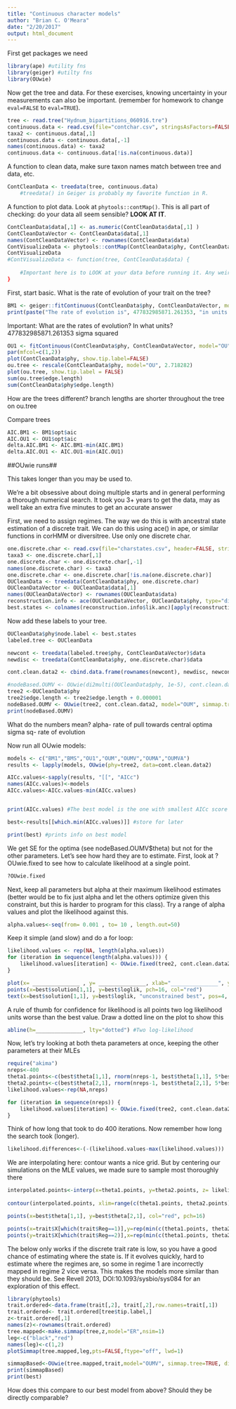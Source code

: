 ```yaml
---
title: "Continuous character models"
author: "Brian C. O'Meara"
date: "2/20/2017"
output: html_document
---
```


First get packages we need

```r
library(ape) #utility fns
library(geiger) #utilty fns
library(OUwie)
```

Now get the tree and data. For these exercises, knowing uncertainty in your measurements can also be important. (remember for homework to change `eval=FALSE` to `eval=TRUE`).

```r
tree <- read.tree("Hydnum_bipartitions_060916.tre")
continuous.data <- read.csv(file="contchar.csv", stringsAsFactors=FALSE) #death to factors.
taxa2 <- continuous.data[,1]
continuous.data <- continuous.data[,-1]
names(continuous.data) <- taxa2
continuous.data <- continuous.data[!is.na(continuous.data)]
```

A function to clean data, make sure taxon names match between tree and data, etc. 

```r
ContCleanData <- treedata(tree, continuous.data) 
	#treedata() in Geiger is probably my favorite function in R.
```

A function to plot data. Look at `phytools::contMap()`. This is all part of checking: do your data all seem sensible? **LOOK AT IT**.

```r
ContCleanData$data[,1] <- as.numeric(ContCleanData$data[,1] )
ContCleanDataVector <- ContCleanData$data[,1]
names(ContCleanDataVector) <- rownames(ContCleanData$data)
ContVisualizeData <- phytools::contMap(ContCleanData$phy, ContCleanDataVector)
ContVisualizeData
#ContVisualizeData <- function(tree, ContCleanData$data) {
  
	#Important here is to LOOK at your data before running it. Any weird values? Does it all make sense? What about your tree? Polytomies?
}
```

First, start basic. What is the rate of evolution of your trait on the tree? 

```r
BM1 <- geiger::fitContinuous(ContCleanData$phy, ContCleanDataVector, model="BM")
print(paste("The rate of evolution is", 477832985871.261353, "in units of", sigma squared))
```

Important: What are the rates of evolution? In what units?
477832985871.261353 sigma squared


```r
OU1 <- fitContinuous(ContCleanData$phy, ContCleanDataVector, model="OU")
par(mfcol=c(1,2))
plot(ContCleanData$phy, show.tip.label=FALSE)
ou.tree <- rescale(ContCleanData$phy, model="OU", 2.718282)
plot(ou.tree, show.tip.label = FALSE)
sum(ou.tree$edge.length)
sum(ContCleanData$phy$edge.length)
```

How are the trees different?
branch lengths are shorter throughout the tree on ou.tree

Compare trees

```r
AIC.BM1 <- BM1$opt$aic
AIC.OU1 <- OU1$opt$aic
delta.AIC.BM1 <- AIC.BM1-min(AIC.BM1)
delta.AIC.OU1 <- AIC.OU1-min(AIC.OU1)
```


##OUwie runs##

This takes longer than you may be used to. 

We're a bit obsessive about doing multiple starts and in general performing a thorough numerical search. It took you 3+ years to get the data, may as well take an extra five minutes to get an accurate answer

First, we need to assign regimes. The way we do this is with ancestral state estimation of a discrete trait. We can do this using ace() in ape, or similar functions in corHMM or diversitree. Use only one discrete char.

```r
one.discrete.char <- read.csv(file="charstates.csv", header=FALSE, stringsAsFactors=FALSE)
taxa3 <- one.discrete.char[,1]
one.discrete.char <- one.discrete.char[,-1]
names(one.discrete.char) <- taxa3
one.discrete.char <- one.discrete.char[!is.na(one.discrete.char)]
OUCleanData <- treedata(ContCleanData$phy, one.discrete.char) 
OUCleanDataVector <- OUCleanData$data[,1]
names(OUCleanDataVector) <- rownames(OUCleanData$data)
reconstruction.info <- ace(OUCleanDataVector, OUCleanData$phy, type="discrete", method="ML", CI=TRUE)
best.states <- colnames(reconstruction.info$lik.anc)[apply(reconstruction.info$lik.anc, 1, which.max)]
```

Now add these labels to your tree.

```r
OUCleanData$phy$node.label <- best.states
labeled.tree <- OUCleanData

newcont <- treedata(labeled.tree$phy, ContCleanDataVector)$data
newdisc <- treedata(ContCleanData$phy, one.discrete.char)$data

cont.clean.data2 <- cbind.data.frame(rownames(newcont), newdisc, newcont)

#nodeBased.OUMV <- OUwie(di2multi(OUCleanData$phy, 1e-5), cont.clean.data2, model="BM1", simmap.tree=FALSE, diagn=FALSE, root.age=0.3921546)
tree2 <-OUCleanData$phy
tree2$edge.length <- tree2$edge.length + 0.000001
nodeBased.OUMV <- OUwie(tree2, cont.clean.data2, model="OUM", simmap.tree=FALSE, diagn=FALSE, starting.vals = c(0.1, 3), root.age=max(nodeHeights(tree2)))
print(nodeBased.OUMV)
```

What do the numbers mean?
alpha- rate of pull towards central optima
sigma sq- rate of evolution

Now run all OUwie models:

```r
models <- c("BM1","BMS","OU1","OUM","OUMV","OUMA","OUMVA")
results <- lapply(models, OUwie(phy=tree2, data=cont.clean.data2)

AICc.values<-sapply(results, "[[", "AICc")
names(AICc.values)<-models
AICc.values<-AICc.values-min(AICc.values)


print(AICc.values) #The best model is the one with smallest AICc score

best<-results[[which.min(AICc.values)]] #store for later

print(best) #prints info on best model
```

We get SE for the optima (see nodeBased.OUMV$theta) but not for the other parameters. Let's see how hard they are to estimate. 
First, look at ?OUwie.fixed to see how to calculate likelihood at a single point.

```r
?OUwie.fixed
```

Next, keep all parameters but alpha at their maximum likelihood estimates (better would be to fix just alpha and let the others optimize given this constraint, but this is harder to program for this class). Try a range of alpha values and plot the likelihood against this.

```r
alpha.values<-seq(from= 0.001 , to= 10 , length.out=50)
```

Keep it simple (and slow) and do a for loop:

```r
likelihood.values <- rep(NA, length(alpha.values))
for (iteration in sequence(length(alpha.values))) {
	likelihood.values[iteration] <- OUwie.fixed(tree2, cont.clean.data2, model="OUMV", alpha=rep(alpha.values[iteration],2), sigma.sq=best$solution[2,], theta=best$theta[,1])$loglik
}

plot(x= _______________ , y= _______________, xlab="_______________", ylab="_______________", type="l", bty="n")
points(x=best$solution[1,1], y=best$loglik, pch=16, col="red")
text(x=best$solution[1,1], y=best$loglik, "unconstrained best", pos=4, col="red")
```

A rule of thumb for confidence for likelihood is all points two log likelihood units worse than the best value. Draw a dotted line on the plot to show this

```r
abline(h=_______________, lty="dotted") #Two log-likelihood 
```

Now, let's try looking at both theta parameters at once, keeping the other parameters at their MLEs

```r
require("akima")
nreps<-400
theta1.points<-c(best$theta[1,1], rnorm(nreps-1, best$theta[1,1], 5*best$theta[1,2])) #center on optimal value, have extra variance
theta2.points<-c(best$theta[2,1], rnorm(nreps-1, best$theta[2,1], 5*best$theta[2,2])) #center on optimal value, have extra variance
likelihood.values<-rep(NA,nreps)

for (iteration in sequence(nreps)) {
	likelihood.values[iteration] <- OUwie.fixed(tree2, cont.clean.data2, model="OUMV", alpha=best$solution[1,], sigma.sq=best$solution[2,], theta=c(theta1.points[iteration], theta2.points[iteration]))$loglik
}
```


Think of how long that took to do 400 iterations. Now remember how long the search took (longer).

```r
likelihood.differences<-(-(likelihood.values-max(likelihood.values)))
```

We are interpolating here: contour wants a nice grid. But by centering our simulations on the MLE values, we made sure to sample most thoroughly there

```r
interpolated.points<-interp(x=theta1.points, y=theta2.points, z= likelihood.differences, linear=FALSE, extrap=TRUE, xo=seq(min(theta1.points), max(theta1.points), length = 400), yo=seq(min(theta2.points), max(theta2.points), length = 400))
	
contour(interpolated.points, xlim=range(c(theta1.points, theta2.points)),ylim=range(c(theta1.points, theta2.points)), xlab="Theta 1", ylab="Theta 2", levels=c(2,5,10),add=FALSE,lwd=1, bty="n", asp=1)

points(x=best$theta[1,1], y=best$theta[2,1], col="red", pch=16)

points(x=trait$X[which(trait$Reg==1)],y=rep(min(c(theta1.points, theta2.points)), length(which(trait$Reg==1))), pch=18, col=rgb(0,0,0,.3)) #the tip values in regime 1, plotted along x axis
points(y=trait$X[which(trait$Reg==2)],x=rep(min(c(theta1.points, theta2.points)), length(which(trait$Reg==2))), pch=18, col=rgb(0,0,0,.3)) #the tip values in regime 2, plotted along y axis
```

The below only works if the discrete trait rate is low, so you have a good chance of estimating where the state is. If it evolves quickly, hard to estimate where the regimes are, so some in regime 1 are incorrectly mapped in regime 2 vice versa. This makes the models more similar than they should be. See Revell 2013, DOI:10.1093/sysbio/sys084 for an exploration of this effect.

```r
library(phytools)
trait.ordered<-data.frame(trait[,2], trait[,2],row.names=trait[,1])
trait.ordered<- trait.ordered[tree$tip.label,]
z<-trait.ordered[,1]
names(z)<-rownames(trait.ordered)
tree.mapped<-make.simmap(tree,z,model="ER",nsim=1)
leg<-c("black","red")
names(leg)<-c(1,2)
plotSimmap(tree.mapped,leg,pts=FALSE,ftype="off", lwd=1)

simmapBased<-OUwie(tree.mapped,trait,model="OUMV", simmap.tree=TRUE, diagn=FALSE)
print(simmapBased)
print(best)
```

How does this compare to our best model from above? Should they be directly comparable?

